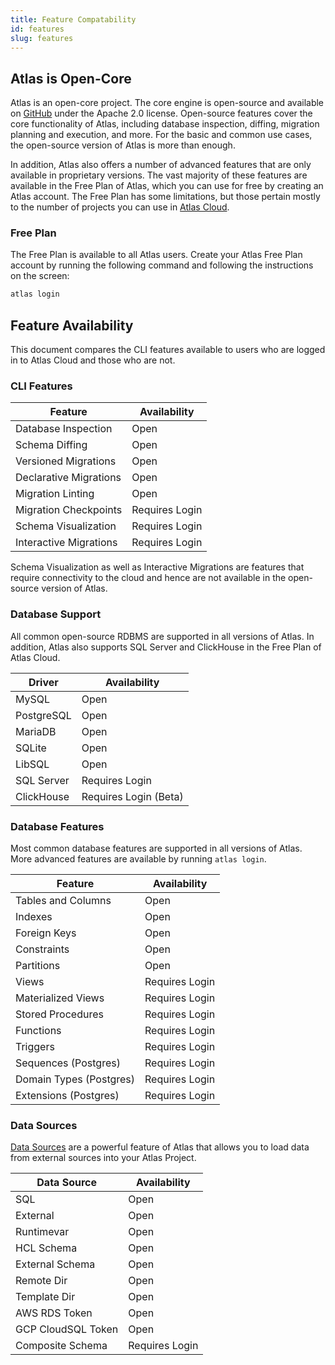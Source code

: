 ```yaml
---
title: Feature Compatability
id: features
slug: features
---
```


##  Atlas is Open-Core

Atlas is an open-core project. The core engine is open-source and available on [GitHub](https://github.com/anthony-bible/atlas)
under the Apache 2.0 license. Open-source features cover the core functionality of Atlas, including database inspection,
diffing, migration planning and execution, and more. For the basic and common use cases, the open-source version of
Atlas is more than enough.

In addition, Atlas also offers a number of advanced features that are only available in proprietary versions. The
vast majority of these features are available in the Free Plan of Atlas, which you can use for free by creating
an Atlas account. The Free Plan has some limitations, but those pertain mostly to the number of projects you can
use in [Atlas Cloud](https://atlasgo.cloud).

### Free Plan

The Free Plan is available to all Atlas users. Create your Atlas Free Plan account by running the following command
and following the instructions on the screen:

```bash
atlas login
```

## Feature Availability

This document compares the CLI features available to users who are logged in to Atlas Cloud and those who are not.

### CLI Features

| Feature             | Availability     |
|---------------------|------------------|
| Database Inspection | Open |
| Schema Diffing      | Open |
| Versioned Migrations| Open |
| Declarative Migrations | Open |
| Migration Linting   | Open |
| Migration Checkpoints   | Requires Login |
| Schema Visualization| Requires Login   |
| Interactive Migrations | Requires Login   |

Schema Visualization as well as Interactive Migrations are features that require connectivity to the cloud and hence are not available in the open-source version of Atlas.

### Database Support

All common open-source RDBMS are supported in all versions of Atlas. In addition, Atlas also supports SQL Server and ClickHouse in the Free Plan of Atlas Cloud.

| Driver     | Availability          |
|------------|-----------------------|
| MySQL      | Open                  |
| PostgreSQL | Open                  |
| MariaDB    | Open                  |
| SQLite     | Open                  |
| LibSQL     | Open                  |
| SQL Server | Requires Login        |
| ClickHouse | Requires Login (Beta) |

### Database Features

Most common database features are supported in all versions of Atlas. More advanced features are available by running `atlas login`.

| Feature                 | Availability   |
|-------------------------|----------------|
| Tables and Columns      | Open           |
| Indexes                 | Open           |
| Foreign Keys            | Open           |
| Constraints             | Open           |
| Partitions              | Open           |
| Views                   | Requires Login |
| Materialized Views      | Requires Login |
| Stored Procedures       | Requires Login |
| Functions               | Requires Login |
| Triggers                | Requires Login |
| Sequences (Postgres)    | Requires Login |
| Domain Types (Postgres) | Requires Login |
| Extensions (Postgres)   | Requires Login |

### Data Sources

[Data Sources](/atlas-schema/projects#data-sources) are a powerful feature of Atlas that allows you to load data from external sources into your Atlas Project.

| Data Source        | Availability   |
|--------------------|----------------|
| SQL                | Open           |
| External           | Open           |
| Runtimevar         | Open           |
| HCL Schema         | Open           |
| External Schema    | Open           |
| Remote Dir         | Open           |
| Template Dir       | Open           |
| AWS RDS Token      | Open           |
| GCP CloudSQL Token | Open           |
| Composite Schema   | Requires Login |

